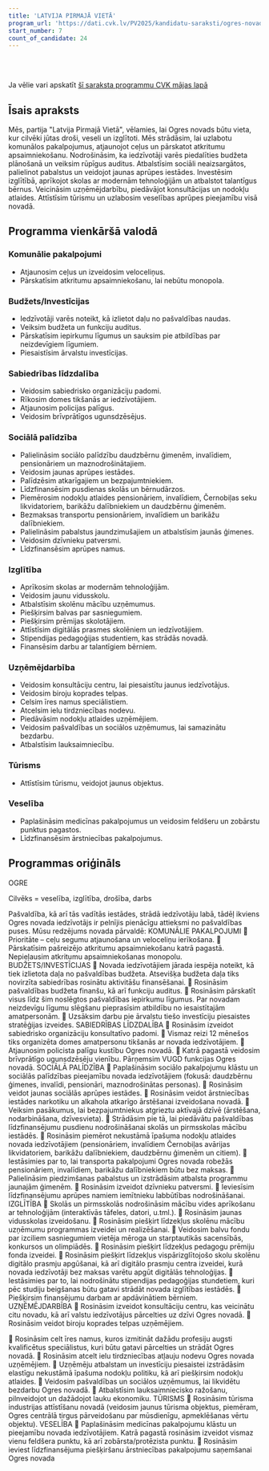 ```yaml
---
title: 'LATVIJA PIRMAJĀ VIETĀ'
program_url: 'https://dati.cvk.lv/PV2025/kandidatu-saraksti/ogres-novads/latvija-pirmaja-vieta'
start_number: 7
count_of_candidate: 24
---
```



<Badge text="Ceļu atjaunošana" variant="note" size="small" /> <Badge text="Atkritumu apsaimniekošana" variant="note" size="small" /> <Badge text="Sociālā palīdzība" variant="note" size="small" /> <Badge text="Izglītības atbalsts" variant="note" size="small" /> <Badge text="Uzņēmējdarbības atbalsts" variant="note" size="small" />

<br/><br/> 

<Card title='Šis ir mākslīga intelekta ģenerēts apraksts' icon='starlight'>
    Ja vēlie vari apskatīt <a href={frontmatter.program_url} target='_blank'>šī saraksta programmu CVK mājas lapā</a>
    </Card>

## Īsais apraksts

Mēs, partija "Latvija Pirmajā Vietā", vēlamies, lai Ogres novads būtu vieta, kur cilvēki jūtas droši, veseli un izglītoti. Mēs strādāsim, lai uzlabotu komunālos pakalpojumus, atjaunojot ceļus un pārskatot atkritumu apsaimniekošanu. Nodrošināsim, ka iedzīvotāji varēs piedalīties budžeta plānošanā un veiksim rūpīgus auditus. Atbalstīsim sociāli neaizsargātos, palielinot pabalstus un veidojot jaunas aprūpes iestādes. Investēsim izglītībā, aprīkojot skolas ar modernām tehnoloģijām un atbalstot talantīgus bērnus. Veicināsim uzņēmējdarbību, piedāvājot konsultācijas un nodokļu atlaides. Attīstīsim tūrismu un uzlabosim veselības aprūpes pieejamību visā novadā.

## Programma vienkāršā valodā

### Komunālie pakalpojumi
*   Atjaunosim ceļus un izveidosim veloceliņus.
*   Pārskatīsim atkritumu apsaimniekošanu, lai nebūtu monopola.

### Budžets/Investīcijas
*   Iedzīvotāji varēs noteikt, kā izlietot daļu no pašvaldības naudas.
*   Veiksim budžeta un funkciju auditus.
*   Pārskatīsim iepirkumu līgumus un sauksim pie atbildības par neizdevīgiem līgumiem.
*   Piesaistīsim ārvalstu investīcijas.

### Sabiedrības līdzdalība
*   Veidosim sabiedrisko organizāciju padomi.
*   Rīkosim domes tikšanās ar iedzīvotājiem.
*   Atjaunosim policijas palīgus.
*   Veidosim brīvprātīgos ugunsdzēsējus.

### Sociālā palīdzība
*   Palielināsim sociālo palīdzību daudzbērnu ģimenēm, invalīdiem, pensionāriem un maznodrošinātajiem.
*   Veidosim jaunas aprūpes iestādes.
*   Palīdzēsim atkarīgajiem un bezpajumtniekiem.
*   Līdzfinansēsim pusdienas skolās un bērnudārzos.
*   Piemērosim nodokļu atlaides pensionāriem, invalīdiem, Černobiļas seku likvidatoriem, barikāžu dalībniekiem un daudzbērnu ģimenēm.
*   Bezmaksas transportu pensionāriem, invalīdiem un barikāžu dalībniekiem.
*   Palielināsim pabalstus jaundzimušajiem un atbalstīsim jaunās ģimenes.
*   Veidosim dzīvnieku patversmi.
*   Līdzfinansēsim aprūpes namus.

### Izglītība
*   Aprīkosim skolas ar modernām tehnoloģijām.
*   Veidosim jaunu vidusskolu.
*   Atbalstīsim skolēnu mācību uzņēmumus.
*   Piešķirsim balvas par sasniegumiem.
*   Piešķirsim prēmijas skolotājiem.
*   Attīstīsim digitālās prasmes skolēniem un iedzīvotājiem.
*   Stipendijas pedagoģijas studentiem, kas strādās novadā.
*   Finansēsim darbu ar talantīgiem bērniem.

### Uzņēmējdarbība
*   Veidosim konsultāciju centru, lai piesaistītu jaunus iedzīvotājus.
*   Veidosim biroju koprades telpas.
*   Celsim īres namus speciālistiem.
*   Atcelsim ielu tirdzniecības nodevu.
*   Piedāvāsim nodokļu atlaides uzņēmējiem.
*   Veidosim pašvaldības un sociālos uzņēmumus, lai samazinātu bezdarbu.
*   Atbalstīsim lauksaimniecību.

### Tūrisms
*   Attīstīsim tūrismu, veidojot jaunus objektus.

### Veselība
*   Paplašināsim medicīnas pakalpojumus un veidosim feldšeru un zobārstu punktus pagastos.
*   Līdzfinansēsim ārstniecības pakalpojumus.

## Programmas oriģināls

OGRE

Cilvēks = veselība, izglītība, drošība, darbs

Pašvaldība, kā arī tās vadītās iestādes, strādā iedzīvotāju labā, tādēļ ikviens Ogres novada iedzīvotājs ir pelnījis
pienācīgu attieksmi no pašvaldības puses. Mūsu redzējums novada pārvaldē:
KOMUNĀLIE PAKALPOJUMI
 Prioritāte – ceļu segumu atjaunošana un veloceliņu ierīkošana.
 Pārskatīsim pašreizējo atkritumu apsaimniekošanu katrā pagastā. Nepieļausim atkritumu apsaimniekošanas
monopolu.
BUDŽETS/INVESTĪCIJAS
 Novada iedzīvotājiem jārada iespēja noteikt, kā tiek izlietota daļa no pašvaldības budžeta. Atsevišķa budžeta
daļa tiks novirzīta sabiedrības rosinātu aktivitāšu finansēšanai.
 Rosināsim pašvaldības budžeta finanšu, kā arī funkciju auditus.
 Rosināsim pārskatīt visus līdz šim noslēgtos pašvaldības iepirkumu līgumus. Par novadam neizdevīgu līgumu
slēgšanu pieprasīsim atbildību no iesaistītajām amatpersonām.
 Uzsāksim darbu pie ārvalstu tiešo investīciju piesaistes stratēģijas izveides.
SABIEDRĪBAS LĪDZDALĪBA
 Rosināsim izveidot sabiedrisko organizāciju konsultatīvo padomi.
 Vismaz reizi 12 mēnešos tiks organizēta domes amatpersonu tikšanās ar novada iedzīvotājiem.
 Atjaunosim policista palīgu kustību Ogres novadā.
 Katrā pagastā veidosim brīvprātīgo ugunsdzēsēju vienību. Pārņemsim VUGD funkcijas Ogres novadā.
SOCIĀLĀ PALĪDZĪBA
 Paplašināsim sociālo pakalpojumu klāstu un sociālās palīdzības pieejamību novada iedzīvotājiem (fokusā:
daudzbērnu ģimenes, invalīdi, pensionāri, maznodrošinātas personas).
 Rosināsim veidot jaunas sociālās aprūpes iestādes.
 Rosināsim veidot ārstniecības iestādes narkotiku un alkahola atkarīgo ārstēšanai izveidošana novadā.
 Veiksim pasākumus, lai bezpajumtniekus atgrieztu aktīvajā dzīvē (ārstēšana, nodarbināšana,
dzīvesvieta).
 Strādāsim pie tā, lai piedāvātu pašvaldības līdzfinansējumu pusdienu nodrošināšanai skolās un pirmsskolas
mācību iestādēs.
 Rosināsim piemērot nekustāmā īpašuma nodokļu atlaides novada iedzīvotājiem (pensionāriem, invalīdiem
Černobiļas avārijas likvidatoriem, barikāžu dalībniekiem, daudzbērnu ģimenēm un citiem).
 Iestāsimies par to, lai transporta pakalpojumi Ogres novada robežās pensionāriem, invalīdiem, barikāžu
dalībniekiem būtu bez maksas.
 Palielināsim piedzimšanas pabalstus un izstrādāsim atbalsta programmu jaunajām ģimenēm.
 Rosināsim izveidot dzīvnieku patversmi.
 Ieviesīsim līdzfinansējumu aprūpes namiem iemītnieku labbūtības nodrošināšanai.
IZGLĪTĪBA
 Skolās un pirmsskolās nodrošināsim mācību vides aprīkošanu ar tehnoloģijām (interaktīvās tāfeles, datori,
u.tml.).
 Rosināsim jaunas vidusskolas izveidošanu.
 Rosināsim piešķirt līdzekļus skolēnu mācību uzņēmumu programmas izveidei un realizēšanai.
 Veidosim balvu fondu par izciliem sasniegumiem vietēja mēroga un starptautikās sacensībās, konkursos un
olimpiādēs.
 Rosināsim piešķirt līdzekļus pedagogu prēmiju fonda izveidei.
 Rosināsim piešķirt līdzekļus vispārizglītojošo skolu skolēnu digitālo prasmju apgūšanai, kā arī digitālo
prasmju centra izveidei, kurā novada iedzīvotāji bez maksas varētu apgūt digitālās tehnoloģijas.
 Iestāsimies par to, lai nodrošinātu stipendijas pedagoģijas stundetiem, kuri pēc studiju beigšanas būtu gatavi
strādāt novada izglītības iestādēs.
 Piešķirsim finansējumu darbam ar apdāvinātiem bērniem.
UZŅĒMĒJDARBĪBA
 Rosināsim izveidot konsultāciju centru, kas veicinātu citu novadu, kā arī valstu iedzīvotājus pārcelties uz
dzīvi Ogres novadā.
 Rosināsim veidot biroju koprades telpas uzņēmējiem.

 Rosināsim celt īres namus, kuros izmitināt dažādu profesiju augsti kvalificētus speciālistus, kuri būtu gatavi
pārcelties un strādāt Ogres novadā.
 Rosināsim atcelt ielu tirdzniecības atļauju nodevu Ogres novada uzņēmējiem.
 Uzņēmēju atbalstam un investīciju piesaistei izstrādāsim elastīgu nekustāmā īpašuma nodokļu politiku, kā arī
piešķirsim nodokļu atlaides.
 Veidosim pašvaldības un sociālos uzņēmumus, lai likvidētu bezdarbu Ogres novadā.
 Atbalstīsim lauksaimniecisko ražošanu, pilnveidojot un dažādojot lauku ekonomiku.
TŪRISMS
 Rosināsim tūrisma industrijas attīstīšanu novadā (veidosim jaunus tūrisma objektus, piemēram, Ogres
centrālā tirgus pārveidošanu par mūsdienīgu, apmeklēšanas vērtu objektu).
VESELĪBA
 Paplašināsim medicīnas pakalpojumu klāstu un pieejamību novada iedzīvotājiem. Katrā pagastā rosināsim
izveidot vismaz vienu feldšera punktu, kā arī zobārsta/protēzista punktu.
 Rosināsim ieviest līdzfinansējuma piešķiršanu ārstniecības pakalpojumu saņemšanai Ogres novada
